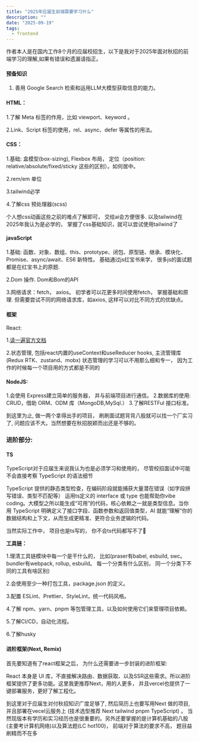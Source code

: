 ```yaml
---
title: "2025年应届生前端需要学习什么"
description: ""
date: "2025-09-19"
tags:
  - frontend
---
```


作者本人是在国内工作8个月的应届校招生，以下是我对于2025年面对秋招的前端学习的理解,如果有错误和遗漏请指正。

#### 预备知识

1. 善用 Google Search 检索和运用LLM大模型获取信息的能力。

#### HTML：

1.了解 Meta 标签的作用，比如 viewport、keyword 。

2.Link、Script 标签的使用，rel、async、defer 等属性的用法。

#### CSS：

1.基础: 盒模型(box-sizing), Flexbox 布局， 定位（position: relative/absolute/fixed/sticky 这些的区别）。如何居中。

2.rem/em 单位 

3.tailwind必学

4.了解css 预处理器(scss)

个人想css动画这些之前的难点了解即可， 交给ai会方便很多. 以及tailwind在2025年我认为是必学的， 掌握了css基础知识，就可以尝试使用tailwind了

#### javaScript

1.基础: 函数、对象、数组、this、prototype、闭包、原型链、继承、模块化、Promise、async/await、ES6 新特性。
基础通过js红宝书来学， 很多js的面试题都是在红宝书上的原题.

2.Dom 操作. Dom和Bom的API

3.网络请求：fetch， axios。 初学者可以花更多时间使用fetch， 掌握基础和原理. 但需要尝试不同的网络请求库，如axios, 这样可以对比不同方式的优缺点。

#### 框架
React:

1.[读一遍官方文档](https://react.dev/)

2.状态管理, 包括react内置的useContext和useReducer hooks, 主流管理库(Redux RTK、zustand、mobx)
状态管理的学习可以不用那么细和专一， 因为工作的时候每一个项目用的方式都是不同的

#### NodeJS:

1.会使用 Express建立简单的服务器， 并与前端项目进行通信。
2.数据库的使用: CRUD，借助 ORM、ODM 库（MongoDB,MySql.）
3.了解RESTFul 接口标准。

到这里为止, 做一两个拿得出手的项目， 刷刷面试题背背八股就可以找一个厂实习了, 问题应该不大。当然想要在秋招脱颖而出还是不够的。

### 进阶部分:

#### TS

TypeScript对于应届生来说我认为也是必须学习和使用的， 尽管校招面试中可能不会直接考察 TypeScript 的语法细节

TypeScript 提供的静态类型检查，在编码阶段就能捕获大量潜在错误（如字段拼写错误、类型不匹配等） 
运用ts定义的 interface 或 type 也能帮助你vibe coding。大模型之所以能生成“可用”的代码，核心依赖之一就是类型信息。当你用 TypeScript 明确定义了接口字段、函数参数和返回值类型，AI 就能“理解”你的数据结构和上下文，从而生成更精准、更符合业务逻辑的代码。

当然实际工作中， 项目也是ts写的， 你不会ts代码都写不了🐶

**工具链：**

1.理清工具链模块中每一个是干什么的， 比如(praser有babel, esbuild, swc。 bundler有webpack, rollup, esbuild。 每一个分类有什么区别， 同一个分类下不同的工具有啥区别)

2.会使用至少一种打包工具，package.json 的定义。

3.配置 ESLint、Prettier、StyleLint，统一代码风格。

4.了解 npm、yarn、pnpm 等包管理工具，以及如何使用它们来管理项目依赖。

5.了解CI/CD，自动化流程。

6.了解husky

#### 进阶框架(Next, Remix)

首先要知道有了react框架之后， 为什么还需要进一步封装的进阶框架:

React 本身是 UI 库，不直接解决路由、数据获取、以及SSR这些需求。所以进阶框架提供了更多功能。这里我更推荐Next，用的人更多， 并且vercel也提供了一键部署服务，更好了解工程化。


到这里对于应届生对付秋招知识广度足够了,  然后简历上也要写用Next 做的项目, 并且部署在vecel云服务上 (技术选型推荐 Next tailwind pnpm TypeScript) 。 当然现版本有学历和实习经历也是很重要的。另外还要掌握的是计算机基础的八股(主要考计算机网络)以及算法题(LC hot100)， 前端对于算法的要求不高， 题目益刷精而不在多
